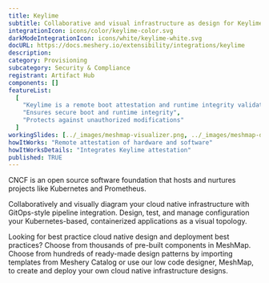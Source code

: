 ```yaml
---
title: Keylime
subtitle: Collaborative and visual infrastructure as design for Keylime
integrationIcon: icons/color/keylime-color.svg
darkModeIntegrationIcon: icons/white/keylime-white.svg
docURL: https://docs.meshery.io/extensibility/integrations/keylime
description:
category: Provisioning
subcategory: Security & Compliance
registrant: Artifact Hub
components: []
featureList:
  [
    "Keylime is a remote boot attestation and runtime integrity validation framework for edge computing devices.",
    "Ensures secure boot and runtime integrity",
    "Protects against unauthorized modifications"
  ]
workingSlides: [../_images/meshmap-visualizer.png, ../_images/meshmap-designer.png]
howItWorks: "Remote attestation of hardware and software"
howItWorksDetails: "Integrates Keylime attestation"
published: TRUE
---
```


<p>
  CNCF is an open source software foundation that hosts and nurtures projects like Kubernetes and
  Prometheus.
</p>
<p>
  Collaboratively and visually diagram your cloud native infrastructure with GitOps-style pipeline
  integration. Design, test, and manage configuration your Kubernetes-based, containerized
  applications as a visual topology.
</p>
<p>
  Looking for best practice cloud native design and deployment best practices? Choose from thousands
  of pre-built components in MeshMap. Choose from hundreds of ready-made design patterns by
  importing templates from Meshery Catalog or use our low code designer, MeshMap, to create and
  deploy your own cloud native infrastructure designs.
</p>
